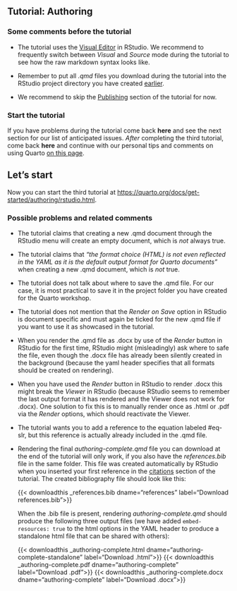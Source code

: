
## Tutorial: Authoring

### Some comments before the tutorial

- The tutorial uses the [Visual Editor](https://quarto.org/docs/visual-editor/) in RStudio. We recommend to frequently switch between *Visual* and *Source* mode during the tutorial to see how the raw markdown syntax looks like.

- Remember to put all *.qmd* files you download during the tutorial into the RStudio project directory you have created [earlier](preparations.qmd).

- We recommend to skip the [Publishing](https://quarto.org/docs/get-started/authoring/rstudio#publishing) section of the tutorial for now.

### Start the tutorial

If you have problems during the tutorial come back **here** and see the next section for our list of anticipated issues.
*After* completing the third tutorial, come back **here** and continue with our personal tips and comments on using Quarto [on this page](comments.qmd).

:::{.callout-tip}
## Let's start
Now you can start the third tutorial at <https://quarto.org/docs/get-started/authoring/rstudio.html>.
:::


### Possible problems and related comments

- The tutorial claims that creating a new .qmd document through the RStudio menu will create an empty document, which is *not* always true.

- The tutorial claims that *"the format choice (HTML) is not even reflected in the YAML as it is the default output format for Quarto documents"* when creating a new .qmd document, which is *not* true.

- The tutorial does not talk about where to save the .qmd file. For our case, it is most practical to save it in the project folder you have created for the Quarto workshop.

- The tutorial does not mention that the *Render on Save* option in RStudio is document specific and must again be ticked for the new .qmd file if you want to use it as showcased in the tutorial.

- When you render the .qmd file as .docx by use of the *Render* button in RStudio for the first time, RStudio might (misleadingly) ask where to safe the file, even though the .docx file has already been silently created in the background (because the yaml header specifies that all formats should be created on rendering). 

- When you have used the *Render* button in RStudio to render .docx this might break the *Viewer* in RStudio (because RStudio seems to remember the last output format it has rendered and the Viewer does not work for .docx). One solution to fix this is to manually render once as .html or .pdf via the *Render* options, which should reactivate the Viewer.

- The tutorial wants you to add a reference to the equation labeled \#eq-slr, but this reference is actually already included in the .qmd file.

- Rendering the final *authoring-complete.qmd* file you can download at the end of the tutorial will only work, if you also have the *references.bib* file in the same folder. This file was created automatically by RStudio when you inserted your first reference in the [citations](https://quarto.org/docs/get-started/authoring/rstudio.html#citations) section of the tutorial. The created bibliography file should look like this:

  {{< downloadthis _references.bib dname="references" label="Download references.bib">}}
  
  When the .bib file is present, rendering *authoring-complete.qmd* should produce the following three output files (we have added `embed-resources: true` to the html options in the YAML header to produce a standalone html file that can be shared with others):
  
  {{< downloadthis _authoring-complete.html dname="authoring-complete-standalone" label="Download .html">}}  {{< downloadthis _authoring-complete.pdf dname="authoring-complete" label="Download .pdf">}}  {{< downloadthis _authoring-complete.docx dname="authoring-complete" label="Download .docx">}}

  